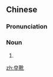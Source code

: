 ==Chinese==
{{zh-forms}}

===Pronunciation===
{{zh-pron
|m=zàoxuē
|cat=n
}}

===Noun===
{{zh-noun}}

# {{alternative form of|皂靴|lang=zh}}

[[zh:皁靴]]